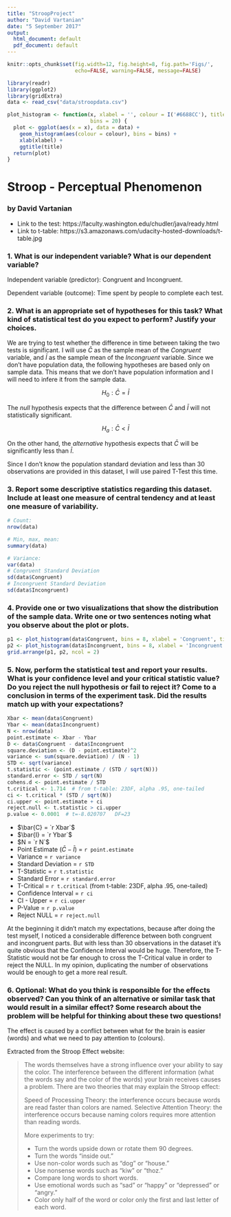 ```yaml
---
title: "StroopProject"
author: "David Vartanian"
date: "5 September 2017"
output:
  html_document: default
  pdf_document: default
---
```


```r
knitr::opts_chunk$set(fig.width=12, fig.height=8, fig.path='Figs/',
                      echo=FALSE, warning=FALSE, message=FALSE)
```
```r
library(readr)
library(ggplot2)
library(gridExtra)
data <- read_csv("data/stroopdata.csv")
```

```r
plot_histogram <- function(x, xlabel = '', colour = I('#6688CC'), title = '', 
                           bins = 20) {
  plot <- ggplot(aes(x = x), data = data) +
    geom_histogram(aes(colour = colour), bins = bins) +
    xlab(xlabel) +
    ggtitle(title)
  return(plot)
}
```

# Stroop - Perceptual Phenomenon
### by David Vartanian

* Link to the test: https://faculty.washington.edu/chudler/java/ready.html
* Link to t-table: https://s3.amazonaws.com/udacity-hosted-downloads/t-table.jpg

### 1. What is our independent variable? What is our dependent variable?

Independent variable (predictor): Congruent and Incongruent.

Dependent variable (outcome): Time spent by people to complete each test.

### 2. What is an appropriate set of hypotheses for this task? What kind of statistical test do you expect to perform? Justify your choices.
We are trying to test whether the difference in time between taking the two 
tests is significant. I will use $\bar{C}$ as the sample mean of the *Congruent* 
variable, and $\bar{I}$ as the sample mean of the *Incongruent* variable. Since we
don't have population data, the following hypotheses are based only on sample
data. This means that we don't have population information and I will need to
infere it from the sample data.

$$H_0: \bar{C} = \bar{I}$$

The *null* hypothesis expects that the difference between $\bar{C}$ and $\bar{I}$
will not statistically significant.

$$H_a: \bar{C} < \bar{I}$$

On the other hand, the *alternative* hypothesis expects that $\bar{C}$ will be 
significantly less than $\bar{I}$.

Since I don't know the population standard deviation and less than 30 
observations are provided in this dataset, I will use paired T-Test this time.

### 3. Report some descriptive statistics regarding this dataset. Include at least one measure of central tendency and at least one measure of variability.

```r
# Count:
nrow(data)
```

```r
# Min, max, mean:
summary(data)
```

```r
# Variance:
var(data)
# Congruent Standard Deviation
sd(data$Congruent)
# Incongruent Standard Deviation
sd(data$Incongruent)
```

### 4. Provide one or two visualizations that show the distribution of the sample data. Write one or two sentences noting what you observe about the plot or plots.

```r
p1 <- plot_histogram(data$Congruent, bins = 8, xlabel = 'Congruent', title = 'Congruent Distribution')
p2 <- plot_histogram(data$Incongruent, bins = 8, xlabel = 'Incongruent', title = 'Incongruent Distribution')
grid.arrange(p1, p2, ncol = 2)
```

### 5. Now, perform the statistical test and report your results. What is your confidence level and your critical statistic value? Do you reject the null hypothesis or fail to reject it? Come to a conclusion in terms of the experiment task. Did the results match up with your expectations?

```r
Xbar <- mean(data$Congruent)
Ybar <- mean(data$Incongruent)
N <- nrow(data)
point.estimate <- Xbar - Ybar
D <- data$Congruent - data$Incongruent
square.deviation <- (D - point.estimate)^2
variance <- sum(square.deviation) / (N - 1)
STD <- sqrt(variance)
t.statistic <- (point.estimate / (STD / sqrt(N)))
standard.error <- STD / sqrt(N)
cohens.d <- point.estimate / STD
t.critical <- 1.714  # from t-table: 23DF, alpha .95, one-tailed
ci <- t.critical * (STD / sqrt(N))
ci.upper <- point.estimate + ci
reject.null <- t.statistic > ci.upper
p.value <- 0.0001  # t=-8.020707   DF=23
```

* $\bar{C} = `r Xbar`$
* $\bar{I} = `r Ybar`$
* $N = `r N`$
* Point Estimate ($\bar{C} - \bar{I}$) = `r point.estimate`
* Variance = `r variance`
* Standard Deviation = `r STD`
* T-Statistic = `r t.statistic`
* Standard Error = `r standard.error`
* T-Critical = `r t.critical` (from t-table: 23DF, alpha .95, one-tailed)
* Confidence Interval = `r ci`
* CI - Upper = `r ci.upper`
* P-Value = `r p.value`
* Reject NULL = `r reject.null`

At the beginning it didn't match my expectations, because after doing the test
myself, I noticed a considerable difference between both congruent and 
incongruent parts. But with less than 30 observations in the dataset it's quite 
obvious that the Confidence Interval would be huge. Therefore, the T-Statistic 
would not be far enough to cross the T-Critical value in order to reject the 
NULL. In my opinion, duplicating the number of observations would be enough to 
get a more real result.

### 6. Optional: What do you think is responsible for the effects observed? Can you think of an alternative or similar task that would result in a similar effect? Some research about the problem will be helpful for thinking about these two questions!

The effect is caused by a conflict between what for the brain is easier (words)
and what we need to pay attention to (colours).

Extracted from the Stroop Effect website:

> The words themselves have a strong influence over your ability to say the 
color. The interference between the different information (what the words say 
and the color of the words) your brain receives causes a problem. There are two 
theories that may explain the Stroop effect:
>
> Speed of Processing Theory: the interference occurs because words are read 
faster than colors are named.
Selective Attention Theory: the interference occurs because naming colors 
requires more attention than reading words.
>
>More experiments to try:
>
>* Turn the words upside down or rotate them 90 degrees.
>* Turn the words "inside out."
>* Use non-color words such as "dog" or "house."
>* Use nonsense words such as "kiw" or "thoz."
>* Compare long words to short words.
>* Use emotional words such as "sad" or "happy" or "depressed" or "angry."
>* Color only half of the word or color only the first and last letter of each 
word.



